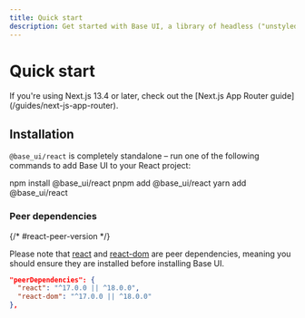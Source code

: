 ```yaml
---
title: Quick start
description: Get started with Base UI, a library of headless ("unstyled") React UI components.
---
```


# Quick start

<Description />

<Callout type="info">
  If you're using Next.js 13.4 or later, check out the [Next.js App Router
  guide](/guides/next-js-app-router).
</Callout>

## Installation

`@base_ui/react` is completely standalone – run one of the following commands to add Base UI to your React project:

<PackageManagerSnippet>
  <Npm>npm install @base_ui/react</Npm>
  <Pnpm>pnpm add @base_ui/react</Pnpm>
  <Yarn>yarn add @base_ui/react</Yarn>
</PackageManagerSnippet>

### Peer dependencies

{/* #react-peer-version */}

Please note that [react](https://www.npmjs.com/package/react) and [react-dom](https://www.npmjs.com/package/react-dom) are peer dependencies, meaning you should ensure they are installed before installing Base UI.

```json
"peerDependencies": {
  "react": "^17.0.0 || ^18.0.0",
  "react-dom": "^17.0.0 || ^18.0.0"
},
```
